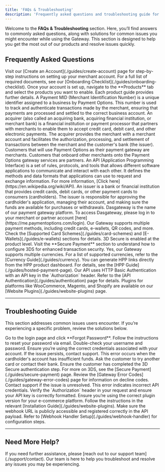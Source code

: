 ```yaml
---
title: 'FAQs & Troubleshooting'
description: 'Frequently asked questions and troubleshooting guide for merchants using the Gateway.'
---
```


Welcome to the **FAQs & Troubleshooting** section. Here, you’ll find answers to commonly asked questions, along with solutions for common issues you might encounter while using the Gateway. This section is designed to help you get the most out of our products and resolve issues quickly.

## **Frequently Asked Questions**

<Accordion title="Getting Started">
  <Accordion title="How do I create a Merchant Account?">
    Visit our [Create an Account](./guides/create-account) page for step-by-step instructions on setting up your merchant account.
  </Accordion>

  <Accordion title="What documents are needed to onboard as a merchant?">
    For a full list of required documents, see our [Onboarding Checklist](./guides/onboarding-checklist).
  </Accordion>

  <Accordion title="How do I add products to my account?">
    Once your account is set up, navigate to the **Products** tab and select the products you want to enable. Each product guide provides further details.
  </Accordion>

  <Accordion title="What is MID?">
    A Payment MID (Merchant Identification Number) is a unique identifier assigned to a business by Payment Options. This number is used to track and authenticate transactions made by the merchant, ensuring that payments are processed and settled to the correct business account.
  </Accordion>

  <Accordion title="What is acquirer?">
    An acquirer (also called an acquiring bank, acquiring financial institution, or merchant bank) is a financial institution or payment processor that partners with merchants to enable them to accept credit card, debit card, and other electronic payments. The acquirer provides the merchant with a merchant account and facilitates the authorization, processing, and settlement of transactions between the merchant and the customer's bank (the issuer).
  </Accordion>

  <Accordion title="What is merchant?">
    Customers that will use Payment Options as their payment gateway are merchants.
  </Accordion>

  <Accordion title="What is partner (reseller)?">
    Customers that onboard other merchants onto the Payment Options gateway services are partners.
  </Accordion>

  <Accordion title="What is API?">
    An API (Application Programming Interface) is a set of rules, protocols, and tools that allows different software applications to communicate and interact with each other. It defines the methods and data formats that applications can use to request and exchange information. For more information, [Click here](https://en.wikipedia.org/wiki/API).
  </Accordion>

  <Accordion title="What is an issuer?">
    An issuer is a bank or financial institution that provides credit cards, debit cards, or other payment cards to consumers (cardholders). The issuer is responsible for approving the cardholder's application, managing their account, and making sure the funds are available for purchases or withdrawals.
  </Accordion>

  <Accordion title="What is Dasgateway?">
    Dasgateway is the name of our payment gateway platform. To access Dasgateway, please log in to your merchant or partner account [here](https://me.paymentoptions.com/login).
  </Accordion>
</Accordion>

<Accordion title="Payment Processing">
  <Accordion title="What payment methods does the Gateway support?">
    Our Gateway supports multiple payment methods, including credit cards, e-wallets, QR codes, and more. Check the [Supported Card Schemes](./guides/card-schemes) and [E-Wallets](./guides/e-wallets) sections for details.
  </Accordion>

  <Accordion title="How do I enable 3D Secure (3DS) transactions?">
    3D Secure is enabled at the product level. Visit the **Secure Payment** section to understand how to configure 3DS for enhanced transaction security.
  </Accordion>

  <Accordion title="Can I process multi-currency payments?">
    Yes, our Gateway supports multiple currencies. For a list of supported currencies, refer to the [Currency Guide](./guides/currency).
  </Accordion>
</Accordion>

<Accordion title="Technical Integration">
  <Accordion title="How do I generate an HPP (Hosted Payment Page) link?">
    You can generate HPP links directly from the HPP product dashboard. For details, see the [HPP Guide](./guides/hosted-payment-page).
  </Accordion>

  <Accordion title="What are the authentication requirements for API calls?">
    Our API uses HTTP Basic Authentication with an API key in the `Authorization` header. Refer to the [API Authentication](./guides/authentication) page for details.
  </Accordion>

  <Accordion title="Where can I download e-commerce plugins?">
    Plugins for platforms like WooCommerce, Magento, and Shopify are available on our [Website Plugins](./guides/website-plugins) page.
  </Accordion>
</Accordion>

***

## **Troubleshooting Guide**

This section addresses common issues users encounter. If you’re experiencing a specific problem, review the solutions below.

<Accordion title="Account Issues">
  <Accordion title="I forgot my password. How can I reset it?">
    Go to the login page and click **Forgot Password**. Follow the instructions to reset your password via email.
  </Accordion>

  <Accordion title="Why am I receiving a 'Login Failed' error?">
    Double-check your username and password. Ensure you’re using the correct credentials associated with your account. If the issue persists, contact support.
  </Accordion>
</Accordion>

<Accordion title="Payment Errors">
  <Accordion title="What does the 'Insufficient Funds' error mean?">
    This error occurs when the cardholder's account has insufficient funds. Ask the customer to try another card or contact their bank.
  </Accordion>

  <Accordion title="How can I resolve a '3DS Authentication Failed' error?">
    Ensure the customer has completed the 3D Secure authentication step. For more on 3DS, see the [Secure Payment](./guides/secure-payment) page.
  </Accordion>

  <Accordion title="Transaction was declined without a clear reason. What should I do?">
    Review the [Gateway Error Codes](./guides/gateway-error-codes) page for information on decline codes. Contact support if the issue is unresolved.
  </Accordion>
</Accordion>

<Accordion title="Technical Issues">
  <Accordion title="API request is returning a 401 Unauthorized error. What does this mean?">
    This error indicates incorrect API credentials. Verify the `Authorization` header in your request and ensure your API key is correctly formatted.
  </Accordion>

  <Accordion title="My plugin installation failed. How can I fix this?">
    Ensure you’re using the correct plugin version for your e-commerce platform. Follow the instructions in the relevant [Installation Guide](./guides/website-plugins).
  </Accordion>

  <Accordion title="Webhook events aren’t being received. What should I check?">
    Make sure the webhook URL is publicly accessible and registered correctly in the API payload. Refer to [Webhook Handler Setup](./guides/webhook-handler) for configuration steps.
  </Accordion>
</Accordion>

***

## **Need More Help?**

<Card title="Contact Support" icon="life-ring" href="/support/contact">
  If you need further assistance, please [reach out to our support team](./support/contact). Our team is here to help you troubleshoot and resolve any issues you may be experiencing.
</Card>